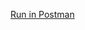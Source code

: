 [Run in Postman](https://chargebee.postman.co/workspace/Tax-team~9489def3-7902-4029-a8f5-de6410aa5bbf)